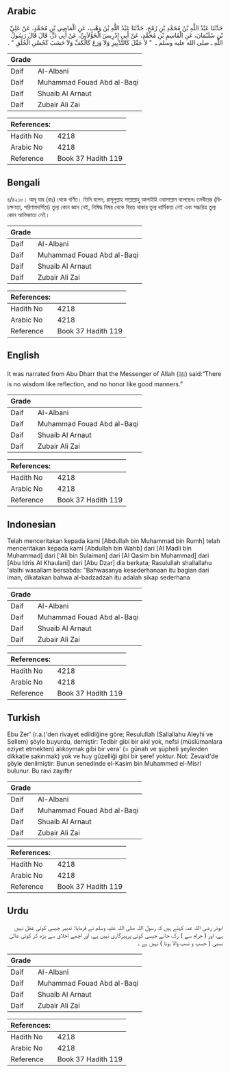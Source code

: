 ## Arabic


<div dir="rtl" lang="ar" style={{fontSize:'larger',backgroundColor:'#f8f9fa',padding:20}}>
حَدَّثَنَا عَبْدُ اللَّهِ بْنُ مُحَمَّدِ بْنِ رُمْحٍ، حَدَّثَنَا عَبْدُ اللَّهِ بْنُ وَهْبٍ، عَنِ الْمَاضِي بْنِ مُحَمَّدٍ، عَنْ عَلِيِّ بْنِ سُلَيْمَانَ، عَنِ الْقَاسِمِ بْنِ مُحَمَّدٍ، عَنْ أَبِي إِدْرِيسَ الْخَوْلاَنِيِّ، عَنْ أَبِي ذَرٍّ، قَالَ قَالَ رَسُولُ اللَّهِ ـ صلى الله عليه وسلم ـ ‏ "‏ لاَ عَقْلَ كَالتَّدْبِيرِ وَلاَ وَرَعَ كَالْكَفِّ وَلاَ حَسَبَ كَحُسْنِ الْخُلُقِ ‏"‏ ‏.‏
</div>
<div style={{backgroundColor:'#f8f9fa',padding:20, marginBottom: 10}}><table> <thead> <tr> <th>Grade</th> <th></th> </tr> </thead> <tbody> <tr><td>Daif</td><td>Al-Albani</td></tr><tr><td>Daif</td><td>Muhammad Fouad Abd al-Baqi</td></tr><tr><td>Daif</td><td>Shuaib Al Arnaut</td></tr><tr><td>Daif</td><td>Zubair Ali Zai</td></tr></tbody></table><table> <thead> <tr> <th>References:</th> <th></th> </tr> </thead> <tbody><tr><td>Hadith No</td><td>4218</td></tr><tr><td>Arabic No</td><td>4218</td></tr><tr><td>Reference</td><td>Book 37 Hadith 119</td></tr></tbody></table></div>

## Bengali


<div dir="ltr" lang="bn" style={{fontSize:'larger',backgroundColor:'#f8f9fa',padding:20}}>
৪/৪২১৮। আবূ যার (রাঃ) থেকে বর্ণিত। তিনি বলেন, রাসূলুল্লাহ সাল্লাল্লাহু আলাইহি ওয়াসাল্লাম বলেছেনঃ তদবীরের (বিচক্ষণতা, পরিণামদর্শিতা) তুল্য কোন জ্ঞান নেই, নিষিদ্ধ বিষয় থেকে বিরত থাকার তুল্য ধার্মিকতা নেই এবং সচ্চরিত্র তুল্য কোন আভিজাত্য নেই।
</div>
<div style={{backgroundColor:'#f8f9fa',padding:20, marginBottom: 10}}><table> <thead> <tr> <th>Grade</th> <th></th> </tr> </thead> <tbody> <tr><td>Daif</td><td>Al-Albani</td></tr><tr><td>Daif</td><td>Muhammad Fouad Abd al-Baqi</td></tr><tr><td>Daif</td><td>Shuaib Al Arnaut</td></tr><tr><td>Daif</td><td>Zubair Ali Zai</td></tr></tbody></table><table> <thead> <tr> <th>References:</th> <th></th> </tr> </thead> <tbody><tr><td>Hadith No</td><td>4218</td></tr><tr><td>Arabic No</td><td>4218</td></tr><tr><td>Reference</td><td>Book 37 Hadith 119</td></tr></tbody></table></div>

## English


<div dir="ltr" lang="en" style={{fontSize:'larger',backgroundColor:'#f8f9fa',padding:20}}>
It was narrated from Abu Dharr that the Messenger of Allah (ﷺ) said:“There is no wisdom like reflection, and no honor like good manners.”
</div>
<div style={{backgroundColor:'#f8f9fa',padding:20, marginBottom: 10}}><table> <thead> <tr> <th>Grade</th> <th></th> </tr> </thead> <tbody> <tr><td>Daif</td><td>Al-Albani</td></tr><tr><td>Daif</td><td>Muhammad Fouad Abd al-Baqi</td></tr><tr><td>Daif</td><td>Shuaib Al Arnaut</td></tr><tr><td>Daif</td><td>Zubair Ali Zai</td></tr></tbody></table><table> <thead> <tr> <th>References:</th> <th></th> </tr> </thead> <tbody><tr><td>Hadith No</td><td>4218</td></tr><tr><td>Arabic No</td><td>4218</td></tr><tr><td>Reference</td><td>Book 37 Hadith 119</td></tr></tbody></table></div>

## Indonesian


<div dir="ltr" lang="id" style={{fontSize:'larger',backgroundColor:'#f8f9fa',padding:20}}>
Telah menceritakan kepada kami [Abdullah bin Muhammad bin Rumh] telah menceritakan kepada kami [Abdullah bin Wahb] dari [Al Madli bin Muhammad] dari ['Ali bin Sulaiman] dari [Al Qasim bin Muhammad] dari [Abu Idris Al Khaulani] dari [Abu Dzar] dia berkata; Rasulullah shallallahu 'alaihi wasallam bersabda: "Bahwasanya kesederhanaan itu bagian dari iman, dikatakan bahwa al-badzadzah itu adalah sikap sederhana
</div>
<div style={{backgroundColor:'#f8f9fa',padding:20, marginBottom: 10}}><table> <thead> <tr> <th>Grade</th> <th></th> </tr> </thead> <tbody> <tr><td>Daif</td><td>Al-Albani</td></tr><tr><td>Daif</td><td>Muhammad Fouad Abd al-Baqi</td></tr><tr><td>Daif</td><td>Shuaib Al Arnaut</td></tr><tr><td>Daif</td><td>Zubair Ali Zai</td></tr></tbody></table><table> <thead> <tr> <th>References:</th> <th></th> </tr> </thead> <tbody><tr><td>Hadith No</td><td>4218</td></tr><tr><td>Arabic No</td><td>4218</td></tr><tr><td>Reference</td><td>Book 37 Hadith 119</td></tr></tbody></table></div>

## Turkish


<div dir="ltr" lang="tr" style={{fontSize:'larger',backgroundColor:'#f8f9fa',padding:20}}>
Ebu Zer' (r.a.)'den rivayet edildiğine göre; Resulullah (Sallallahu Aleyhi ve Sellem) şöyle buyurdu, demiştir: Tedbir gibi bir akıl yok, nefsi (müslümanlara eziyet etmekten) alıkoymak gibi bir vera' (= günah ve şüpheli şeylerden dikkatle sakınmak) yok ve huy güzelliği gibi bir şeref yoktur. Not: Zevaid'de şöyle denilmiştir: Bunun senedinde el-Kasim bin Muhammed el-Misrl bulunur. Bu ravi zayıftır
</div>
<div style={{backgroundColor:'#f8f9fa',padding:20, marginBottom: 10}}><table> <thead> <tr> <th>Grade</th> <th></th> </tr> </thead> <tbody> <tr><td>Daif</td><td>Al-Albani</td></tr><tr><td>Daif</td><td>Muhammad Fouad Abd al-Baqi</td></tr><tr><td>Daif</td><td>Shuaib Al Arnaut</td></tr><tr><td>Daif</td><td>Zubair Ali Zai</td></tr></tbody></table><table> <thead> <tr> <th>References:</th> <th></th> </tr> </thead> <tbody><tr><td>Hadith No</td><td>4218</td></tr><tr><td>Arabic No</td><td>4218</td></tr><tr><td>Reference</td><td>Book 37 Hadith 119</td></tr></tbody></table></div>

## Urdu


<div dir="rtl" lang="ur" style={{fontSize:'larger',backgroundColor:'#f8f9fa',padding:20}}>
ابوذر رضی اللہ عنہ کہتے ہیں کہ رسول اللہ صلی اللہ علیہ وسلم نے فرمایا: تدبیر جیسی کوئی عقل نہیں ہے، اور ( حرام سے ) رک جانے جیسی کوئی پرہیزگاری نہیں ہے، اور اچھے اخلاق سے بڑھ کر کوئی عالیٰ نسبی ( حسب و نسب والا ہونا ) نہیں ہے ۔
</div>
<div style={{backgroundColor:'#f8f9fa',padding:20, marginBottom: 10}}><table> <thead> <tr> <th>Grade</th> <th></th> </tr> </thead> <tbody> <tr><td>Daif</td><td>Al-Albani</td></tr><tr><td>Daif</td><td>Muhammad Fouad Abd al-Baqi</td></tr><tr><td>Daif</td><td>Shuaib Al Arnaut</td></tr><tr><td>Daif</td><td>Zubair Ali Zai</td></tr></tbody></table><table> <thead> <tr> <th>References:</th> <th></th> </tr> </thead> <tbody><tr><td>Hadith No</td><td>4218</td></tr><tr><td>Arabic No</td><td>4218</td></tr><tr><td>Reference</td><td>Book 37 Hadith 119</td></tr></tbody></table></div>